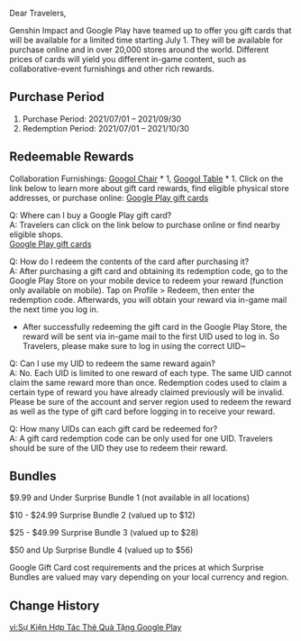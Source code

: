 {{Event
|name              = Google Play Gift Card Collab-Event
|image             = Google Play Gift Card Collab-Event.png
|type              = Web
|time_known        = yes
|time_start        = 2021-07-01 00:00:00
|time_end          = 2021-09-30 23:59:59
|link              = https://www.hoyolab.com/article/505121
}}
Dear Travelers,

Genshin Impact and Google Play have teamed up to offer you gift cards that will be available for a limited time starting July 1. They will be available for purchase online and in over 20,000 stores around the world. Different prices of cards will yield you different in-game content, such as collaborative-event furnishings and other rich rewards.

==Purchase Period==
# Purchase Period: 2021/07/01 – 2021/09/30
# Redemption Period: 2021/07/01 – 2021/10/30

==Redeemable Rewards==
Collaboration Furnishings: [[Googol Chair]] * 1, [[Googol Table]] * 1. Click on the link below to learn more about gift card rewards, find eligible physical store addresses, or purchase online: [https://play.google/giftcards Google Play gift cards]

Q: Where can I buy a Google Play gift card?<br>
A: Travelers can click on the link below to purchase online or find nearby eligible shops.<br>
[https://play.google/giftcards Google Play gift cards]

Q: How do I redeem the contents of the card after purchasing it?<br>
A: After purchasing a gift card and obtaining its redemption code, go to the Google Play Store on your mobile device to redeem your reward (function only available on mobile). Tap on Profile > Redeem, then enter the redemption code. Afterwards, you will obtain your reward via in-game mail the next time you log in.
*After successfully redeeming the gift card in the Google Play Store, the reward will be sent via in-game mail to the first UID used to log in. So Travelers, please make sure to log in using the correct UID~

Q: Can I use my UID to redeem the same reward again?<br>
A: No. Each UID is limited to one reward of each type. The same UID cannot claim the same reward more than once. Redemption codes used to claim a certain type of reward you have already claimed previously will be invalid. Please be sure of the account and server region used to redeem the reward as well as the type of gift card before logging in to receive your reward.

Q: How many UIDs can each gift card be redeemed for?<br>
A: A gift card redemption code can be only used for one UID. Travelers should be sure of the UID they use to redeem their reward.

==Bundles==
;$9.99 and Under{{Colon}} Surprise Bundle 1 (not available in all locations)
{{Card|Hero's Wit|10}}{{Card|Mondstadt Hash Brown|5}}{{Card|Mystic Enhancement Ore|10}}

;$10 - $24.99{{Colon}} Surprise Bundle 2 (valued up to $12)
{{Card|Hero's Wit|15}}{{Card|Googol Chair|1}}{{Card|Mondstadt Hash Brown|5}}

;$25 - $49.99{{Colon}} Surprise Bundle 3 (valued up to $28)
{{Card|Hero's Wit|5}}{{Card|Jade Parcels|5}}{{Card|Googol Table|1}}{{Card|Googol Chair|2}}

;$50 and Up{{Colon}} Surprise Bundle 4 (valued up to $56)
{{Card|Googol Chair|2}}{{Card|Hero's Wit|10}}{{Card|Celebration: Vastness|1}}{{Card|Googol Table|1}}

Google Gift Card cost requirements and the prices at which Surprise Bundles are valued may vary depending on your local currency and region.

==Change History==
{{Change History|1.6}}

[[vi:Sự Kiện Hợp Tác Thẻ Quà Tặng Google Play]]